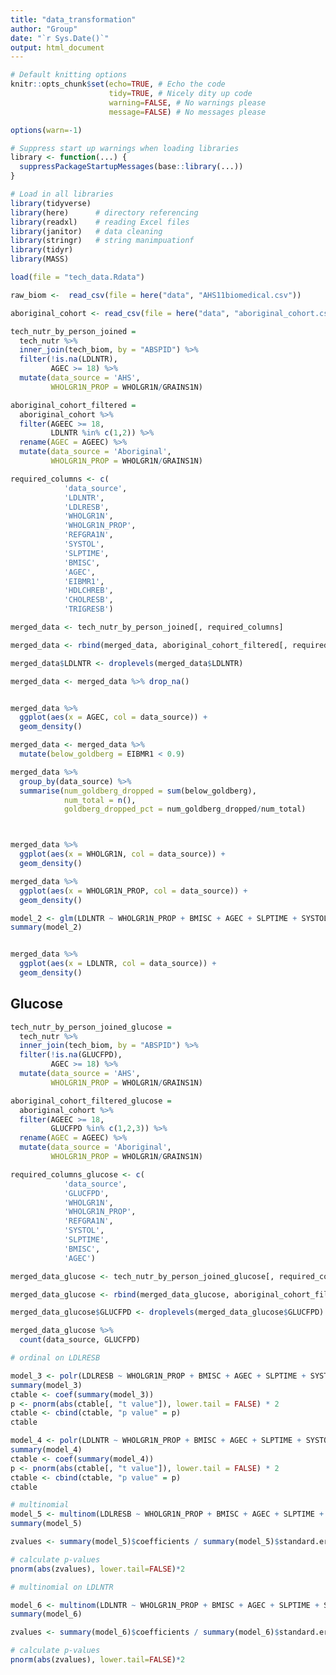 ```yaml
---
title: "data_transformation"
author: "Group"
date: "`r Sys.Date()`"
output: html_document
---
```


```r
# Default knitting options
knitr::opts_chunk$set(echo=TRUE, # Echo the code
                      tidy=TRUE, # Nicely dity up code
                      warning=FALSE, # No warnings please 
                      message=FALSE) # No messages please

options(warn=-1) 

# Suppress start up warnings when loading libraries
library <- function(...) {
  suppressPackageStartupMessages(base::library(...))
}
```

```r
# Load in all libraries
library(tidyverse)
library(here)      # directory referencing
library(readxl)    # reading Excel files
library(janitor)   # data cleaning 
library(stringr)   # string manimpuationf
library(tidyr)
library(MASS)
```


```r
load(file = "tech_data.Rdata")

raw_biom <-  read_csv(file = here("data", "AHS11biomedical.csv"))

aboriginal_cohort <- read_csv(file = here("data", "aboriginal_cohort.csv"))

tech_nutr_by_person_joined = 
  tech_nutr %>% 
  inner_join(tech_biom, by = "ABSPID") %>% 
  filter(!is.na(LDLNTR),
         AGEC >= 18) %>% 
  mutate(data_source = 'AHS',
         WHOLGR1N_PROP = WHOLGR1N/GRAINS1N)

aboriginal_cohort_filtered =
  aboriginal_cohort %>% 
  filter(AGEEC >= 18,
         LDLNTR %in% c(1,2)) %>% 
  rename(AGEC = AGEEC) %>% 
  mutate(data_source = 'Aboriginal',
         WHOLGR1N_PROP = WHOLGR1N/GRAINS1N)

required_columns <- c(
            'data_source',
            'LDLNTR',
            'LDLRESB',
            'WHOLGR1N',
            'WHOLGR1N_PROP',
            'REFGRA1N',
            'SYSTOL',
            'SLPTIME',
            'BMISC',
            'AGEC',
            'EIBMR1',
            'HDLCHREB',
            'CHOLRESB',
            'TRIGRESB')

merged_data <- tech_nutr_by_person_joined[, required_columns]

merged_data <- rbind(merged_data, aboriginal_cohort_filtered[, required_columns])

merged_data$LDLNTR <- droplevels(merged_data$LDLNTR)

merged_data <- merged_data %>% drop_na()


merged_data %>% 
  ggplot(aes(x = AGEC, col = data_source)) +
  geom_density()

merged_data <- merged_data %>% 
  mutate(below_goldberg = EIBMR1 < 0.9)

merged_data %>% 
  group_by(data_source) %>% 
  summarise(num_goldberg_dropped = sum(below_goldberg),
            num_total = n(),
            goldberg_dropped_pct = num_goldberg_dropped/num_total)



merged_data %>% 
  ggplot(aes(x = WHOLGR1N, col = data_source)) +
  geom_density()

merged_data %>% 
  ggplot(aes(x = WHOLGR1N_PROP, col = data_source)) +
  geom_density()

model_2 <- glm(LDLNTR ~ WHOLGR1N_PROP + BMISC + AGEC + SLPTIME + SYSTOL, family = "binomial", data = merged_data)
summary(model_2)


merged_data %>% 
  ggplot(aes(x = LDLNTR, col = data_source)) +
  geom_density()
```


## Glucose

```r
tech_nutr_by_person_joined_glucose = 
  tech_nutr %>% 
  inner_join(tech_biom, by = "ABSPID") %>% 
  filter(!is.na(GLUCFPD),
         AGEC >= 18) %>% 
  mutate(data_source = 'AHS',
         WHOLGR1N_PROP = WHOLGR1N/GRAINS1N)

aboriginal_cohort_filtered_glucose =
  aboriginal_cohort %>% 
  filter(AGEEC >= 18,
         GLUCFPD %in% c(1,2,3)) %>% 
  rename(AGEC = AGEEC) %>% 
  mutate(data_source = 'Aboriginal',
         WHOLGR1N_PROP = WHOLGR1N/GRAINS1N)

required_columns_glucose <- c(
            'data_source',
            'GLUCFPD',
            'WHOLGR1N',
            'WHOLGR1N_PROP',
            'REFGRA1N',
            'SYSTOL',
            'SLPTIME',
            'BMISC',
            'AGEC')

merged_data_glucose <- tech_nutr_by_person_joined_glucose[, required_columns_glucose]

merged_data_glucose <- rbind(merged_data_glucose, aboriginal_cohort_filtered_glucose[, required_columns_glucose])

merged_data_glucose$GLUCFPD <- droplevels(merged_data_glucose$GLUCFPD)

merged_data_glucose %>% 
  count(data_source, GLUCFPD) 
```



```r
# ordinal on LDLRESB

model_3 <- polr(LDLRESB ~ WHOLGR1N_PROP + BMISC + AGEC + SLPTIME + SYSTOL, data = merged_data)
summary(model_3)
ctable <- coef(summary(model_3))
p <- pnorm(abs(ctable[, "t value"]), lower.tail = FALSE) * 2
ctable <- cbind(ctable, "p value" = p)
ctable
```



```r
model_4 <- polr(LDLNTR ~ WHOLGR1N_PROP + BMISC + AGEC + SLPTIME + SYSTOL, data = merged_data, Hess=TRUE)
summary(model_4)
ctable <- coef(summary(model_4))
p <- pnorm(abs(ctable[, "t value"]), lower.tail = FALSE) * 2
ctable <- cbind(ctable, "p value" = p)
ctable
```



```r
# multinomial 
model_5 <- multinom(LDLRESB ~ WHOLGR1N_PROP + BMISC + AGEC + SLPTIME + SYSTOL, data = merged_data, trace=FALSE)
summary(model_5)
```


```r
zvalues <- summary(model_5)$coefficients / summary(model_5)$standard.errors

# calculate p-values
pnorm(abs(zvalues), lower.tail=FALSE)*2
```


```r
# multinomial on LDLNTR

model_6 <- multinom(LDLNTR ~ WHOLGR1N_PROP + BMISC + AGEC + SLPTIME + SYSTOL, data = merged_data, trace=FALSE)
summary(model_6)
```


```r
zvalues <- summary(model_6)$coefficients / summary(model_6)$standard.errors

# calculate p-values
pnorm(abs(zvalues), lower.tail=FALSE)*2
```


